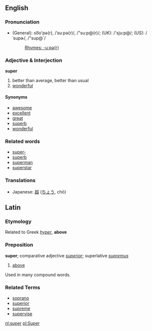 ==English==

===Pronunciation===
*(General): so͞o'pə(r), /ˈsuːpə(r)/, /"su:p@(r)/; (UK): /'sju:p@/; (US): /ˈsupɚ/, /"sup@`/
*:[[Rhymes:English:-uːpə(r)|Rhymes: -uːpə(r)]]

===Adjective &amp; Interjection===
'''super'''

#better than average, better than usual
#[[wonderful]]

====Synonyms====
*[[awesome]]
*[[excellent]]
*[[great]]
*[[superb]]
*[[wonderful]]

===Related words===
*[[super-]]
*[[superb]]
*[[superman]]
*[[superstar]]

<!-- not sure where to put translation! -->
===Translations===
*Japanese: [[超]] ([[ちょう]], chō)

==Latin==

===Etymology===
Related to Greek ''[[hyper]]'', '''above'''

===Preposition===
'''super'''; comparative adjective ''[[superior]]''; superlative ''[[supremus]]''

# [[above]]

Used in many compound words.

===Related Terms===
*[[soprano]]
*[[superior]]
*[[supreme]]
*[[supervise]]

[[nl:super]]
[[pl:Super]]
